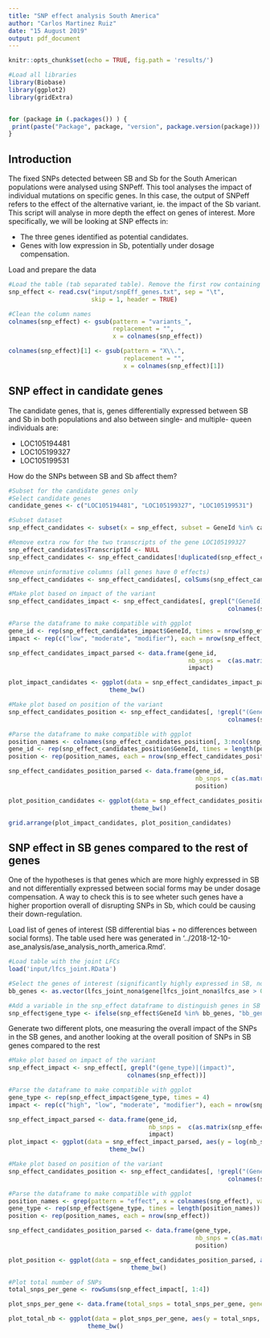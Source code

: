```yaml
---
title: "SNP effect analysis South America"
author: "Carlos Martinez Ruiz"
date: "15 August 2019"
output: pdf_document
---
```


```r
knitr::opts_chunk$set(echo = TRUE, fig.path = 'results/')
``` 
```r
#Load all libraries
library(Biobase)
library(ggplot2)
library(gridExtra)


for (package in (.packages()) ) { 
 print(paste("Package", package, "version", package.version(package)))
}
```
## Introduction
The fixed SNPs detected between SB and Sb for the South American populations were analysed using SNPeff. This tool analyses the impact of individual mutations on specific genes. In this case, the output of SNPeff refers to the effect of the alternative variant, ie. the impact of the Sb variant. This script will analyse in more depth the effect on genes of interest. More specifically, we will be looking at SNP effects in:

* The three genes identified as potential candidates. 
* Genes with low expression in Sb, potentially under dosage compensation. 

Load and prepare the data
```r
#Load the table (tab separated table). Remove the first row containing irrelevant info 
snp_effect <- read.csv("input/snpEff_genes.txt", sep = "\t",
                       skip = 1, header = TRUE)

#Clean the column names
colnames(snp_effect) <- gsub(pattern = "variants_",
                             replacement = "",
                             x = colnames(snp_effect))

colnames(snp_effect)[1] <- gsub(pattern = "X\\.",
                                replacement = "",
                                x = colnames(snp_effect)[1])

```

## SNP effect in candidate genes

The candidate genes, that is, genes differentially expressed between SB and Sb in both populations and also between single- and multiple- queen individuals are:

* LOC105194481
* LOC105199327
* LOC105199531

How do the SNPs between SB and Sb affect them?
```r
#Subset for the candidate genes only
#Select candidate genes
candidate_genes <- c("LOC105194481", "LOC105199327", "LOC105199531")

#Subset dataset
snp_effect_candidates <- subset(x = snp_effect, subset = GeneId %in% candidate_genes)

#Remove extra row for the two transcripts of the gene LOC105199327
snp_effect_candidates$TranscriptId <- NULL
snp_effect_candidates <- snp_effect_candidates[!duplicated(snp_effect_candidates), ]

#Remove uninformative columns (all genes have 0 effects)
snp_effect_candidates <- snp_effect_candidates[, colSums(snp_effect_candidates != 0) > 0]

#Make plot based on impact of the variant
snp_effect_candidates_impact <- snp_effect_candidates[, grepl("(GeneId)|(impact)",
                                                             colnames(snp_effect_candidates))]

#Parse the dataframe to make compatible with ggplot
gene_id <- rep(snp_effect_candidates_impact$GeneId, times = nrow(snp_effect_candidates_impact))
impact <- rep(c("low", "moderate", "modifier"), each = nrow(snp_effect_candidates_impact))

snp_effect_candidates_impact_parsed <- data.frame(gene_id,
                                                  nb_snps =  c(as.matrix(snp_effect_candidates_impact[, 2:4])),
                                                  impact)

plot_impact_candidates <- ggplot(data = snp_effect_candidates_impact_parsed, aes(y = nb_snps, x = gene_id, fill = impact)) + geom_bar(stat = "identity", position = position_dodge()) +
                            theme_bw()

#Make plot based on position of the variant
snp_effect_candidates_position <- snp_effect_candidates[, !grepl("(GeneName)|(impact)",
                                                             colnames(snp_effect_candidates))]

#Parse the dataframe to make compatible with ggplot
position_names <- colnames(snp_effect_candidates_position[, 3:ncol(snp_effect_candidates_position)])
gene_id <- rep(snp_effect_candidates_position$GeneId, times = length(position_names))
position <- rep(position_names, each = nrow(snp_effect_candidates_position))

snp_effect_candidates_position_parsed <- data.frame(gene_id,
                                                    nb_snps = c(as.matrix(snp_effect_candidates_position[, position_names])),
                                                    position)

plot_position_candidates <- ggplot(data = snp_effect_candidates_position_parsed, aes(y = nb_snps, x = gene_id, fill = position)) + geom_bar(stat = "identity", position = position_dodge()) +
                                  theme_bw()

grid.arrange(plot_impact_candidates, plot_position_candidates)
``` 

## SNP effect in SB genes compared to the rest of genes

One of the hypotheses is that genes which are more highly expressed in SB and not differentially expressed between social forms may be under dosage compensation. A way to check this is to see wheter such genes have a higher proportion overall of disrupting SNPs in Sb, which could be causing their down-regulation. 

Load list of genes of interest (SB differential bias + no differences between social forms). The table used here was generated in '../2018-12-10-ase_analysis/ase_analysis_north_america.Rmd'.
```r
#Load table with the joint LFCs
load('input/lfcs_joint.RData')

#Select the genes of interest (significantly highly expressed in SB, no differential expression between social forms)
bb_genes <- as.vector(lfcs_joint_nona$gene[lfcs_joint_nona$lfcs_ase > 0 & lfcs_joint_nona$padj_ase < 0.05 & lfcs_joint_nona$padj_mor > 0.05])

#Add a variable in the snp_effect dataframe to distinguish genes in SB from the rest
snp_effect$gene_type <- ifelse(snp_effect$GeneId %in% bb_genes, "bb_gene", "rest_of_genes")
``` 

Generate two different plots, one measuring the overall impact of the SNPs in the SB genes, and another looking at the overall position of SNPs in SB genes compared to the rest

```r
#Make plot based on impact of the variant
snp_effect_impact <- snp_effect[, grepl("(gene_type)|(impact)",
                                 colnames(snp_effect))]

#Parse the dataframe to make compatible with ggplot
gene_type <- rep(snp_effect_impact$gene_type, times = 4)
impact <- rep(c("high", "low", "moderate", "modifier"), each = nrow(snp_effect_impact))

snp_effect_impact_parsed <- data.frame(gene_id,
                                       nb_snps =  c(as.matrix(snp_effect_impact[, 1:4])),
                                       impact)
plot_impact <- ggplot(data = snp_effect_impact_parsed, aes(y = log(nb_snps + 1), x = impact, fill = gene_type)) + geom_boxplot() +
                            theme_bw()

#Make plot based on position of the variant
snp_effect_candidates_position <- snp_effect_candidates[, !grepl("(GeneName)|(impact)",
                                                             colnames(snp_effect_candidates))]

#Parse the dataframe to make compatible with ggplot
position_names <- grep(pattern = "effect", x = colnames(snp_effect), value = TRUE)
gene_type <- rep(snp_effect$gene_type, times = length(position_names))
position <- rep(position_names, each = nrow(snp_effect))

snp_effect_candidates_position_parsed <- data.frame(gene_type,
                                                    nb_snps = c(as.matrix(snp_effect[, position_names])),
                                                    position)

plot_position <- ggplot(data = snp_effect_candidates_position_parsed, aes(y = log(nb_snps + 1), x = gene_type, fill = position)) + geom_boxplot() +
                                  theme_bw() 

#Plot total number of SNPs
total_snps_per_gene <- rowSums(snp_effect_impact[, 1:4])

plot_snps_per_gene <- data.frame(total_snps = total_snps_per_gene, gene_type = snp_effect_impact$gene_type)

plot_total_nb <- ggplot(data = plot_snps_per_gene, aes(y = total_snps, x = gene_type)) + geom_boxplot() +
                      theme_bw() 
```







